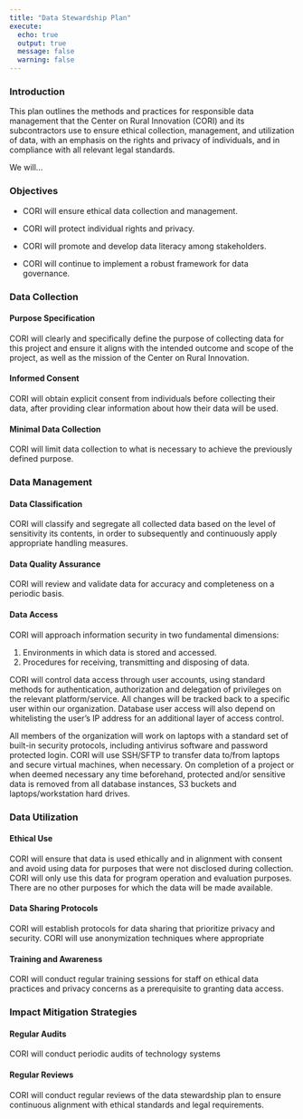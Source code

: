 ```yaml
---
title: "Data Stewardship Plan"
execute:
  echo: true
  output: true
  message: false
  warning: false
---
```



### Introduction

This plan outlines the methods and practices for responsible data management that the Center on Rural Innovation (CORI) and its subcontractors use to ensure ethical collection, management, and utilization of data, with an emphasis on the rights and privacy of individuals, and in compliance with all relevant legal standards.

We will...


### Objectives

  - CORI will ensure ethical data collection and management.

  - CORI will protect individual rights and privacy.

  - CORI will promote and develop data literacy among stakeholders.

  - CORI will continue to implement a robust framework for data governance.


### Data Collection

#### Purpose Specification

CORI will clearly and specifically define the purpose of collecting data for this project and ensure it aligns with the intended outcome and scope of the project, as well as the mission of the Center on Rural Innovation.

#### Informed Consent

CORI will obtain explicit consent from individuals before collecting their data, after providing clear information about how their data will be used.

#### Minimal Data Collection

CORI will limit data collection to what is necessary to achieve the previously defined purpose.


### Data Management

#### Data Classification

CORI will classify and segregate all collected data based on the level of sensitivity its contents, in order to subsequently and continuously apply appropriate handling measures.

#### Data Quality Assurance

CORI will review and validate data for accuracy and completeness on a periodic basis.

#### Data Access

CORI will approach information security in two fundamental dimensions:

  1. Environments in which data is stored and accessed.
  2. Procedures for receiving, transmitting and disposing of data.

CORI will control data access through user accounts, using standard methods for authentication, authorization and delegation of privileges on the relevant platform/service. All changes will be tracked back to a specific user within our organization. Database user access will also depend on whitelisting the user’s IP address for an additional layer of access control. 

All members of the organization will work on laptops with a standard set of built-in security protocols, including antivirus software and password protected login. CORI will use SSH/SFTP to transfer data to/from laptops and secure virtual machines, when necessary. On completion of a project or when deemed necessary any time beforehand, protected and/or sensitive data is removed from all database instances, S3 buckets and laptops/workstation hard drives.


### Data Utilization

#### Ethical Use

CORI will ensure that data is used ethically and in alignment with consent and avoid using data for purposes that were not disclosed during collection. CORI will only use this data for program operation and evaluation purposes. There are no other purposes for which the data will be made available.

#### Data Sharing Protocols

CORI will establish protocols for data sharing that prioritize privacy and security. CORI will use anonymization techniques where appropriate

#### Training and Awareness

CORI will conduct regular training sessions for staff on ethical data practices and privacy concerns as a prerequisite to granting data access.


### Impact Mitigation Strategies

#### Regular Audits

CORI will conduct periodic audits of technology systems 

#### Regular Reviews

CORI will conduct regular reviews of the data stewardship plan to ensure continuous alignment with ethical standards and legal requirements.


